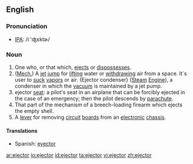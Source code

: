 ==English==

===Pronunciation===
* [[IPA]]: /iː'ʤɛktɚ/

===Noun===
{{en-noun}}
# One who, or that which, [[eject]]s or [[dispossess]]es.
# ([[mechanics|Mech.]]) A [[jet]] [[jump]] for [[lift]]ing water or [[withdraw]]ing air from a space. It´s user to [[suck]] [[vapor]]s or air. {Ejector condenser} ([[steam|Steam]] [[engine|Engine]]), a condenser in which the [[vacuum]] is maintained by a jet pump.
# ejector [[seat]]: a pilot's seat in an airplane that can be forcibly ejected in the case of an emergency; then the pilot descends by [[parachute]].
# That part of the mechanism of a breech-loading firearm which ejects the empty shell.
# A [[lever]] for removing [[circuit]] [[board]]s from an [[electronic]] [[chassis]].

====Translations====
{{top}}
*Spanish: [[eyector]] {{m}}
{{bottom}}

[[ar:ejector]]
[[io:ejector]]
[[id:ejector]]
[[ta:ejector]]
[[vi:ejector]]
[[zh:ejector]]
